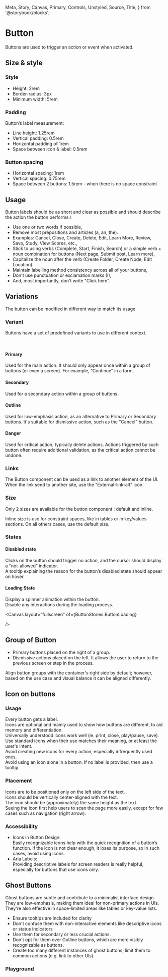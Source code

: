  Meta,
  Story,
  Canvas,
  Primary,
  Controls,
  Unstyled,
  Source,
  Title,
} from '@storybook/blocks';


<Meta of={ButtonStories} name="Guideline" />

# Button

Buttons are used to trigger an action or event when activated.

## Size & style

### Style

- Height: 2rem
- Border-radius: 3px
- Minimum width: 5rem

### Padding

Button’s label measurement:

- Line height: 1.25rem
- Vertical padding: 0.5rem
- Horizontal padding of 1rem
- Space between icon & label: 0.5rem

### Button spacing

- Horizontal spacing: 1rem
- Vertical spacing: 0.75rem
- Space between 2 buttons: 1.5rem - when there is no space constraint

## Usage

Button labels should be as short and clear as possible and should describe the action the button performs.\

- Use one or two words if possible,
- Remove most prepositions and articles (a, an, the).
- Examples: Cancel, Close, Create, Delete, Edit, Learn More, Review, Save, Study, View Scores, etc.,
- Stick to using verbs (Complete, Start, Finish, Search) or a simple verb + noun combination for buttons (Next page, Submit post, Learn more),
- Capitalize the noun after the verb (Create Folder, Create Node, Edit Location).
- Maintain labelling method consistency across all of your buttons,
- Don't use punctuation or exclamation marks (!),
- And, most importantly, don't write "Click here".

## Variations

The button can be modified in different way to match its usage.

### Variant

Buttons have a set of predefined variants to use in different context.

<Canvas layout="fullscreen" of={ButtonStories.DefaultButtons} />
<br />

#### Primary

Used for the main action. It should only appear once within a group of buttons (or even a screen).
For example, “Continue” in a form.

<Canvas of={ButtonStories.Primary} layout="fullscreen" />

#### Secondary

Used for a secondary action within a group of buttons.

<Canvas layout="fullscreen" of={ButtonStories.Secondary} />

#### Outline

Used for low-emphasis action, as an alternative to Primary or Secondary buttons.
It's suitable for dismissive action, such as the "Cancel" button.

<Canvas layout="fullscreen" of={ButtonStories.Outline} />

#### Danger

Used for critical action, typically delete actions.
Actions triggered by such button often require additional validation, as the critical action cannot be undone.

<Canvas layout="fullscreen" of={ButtonStories.Danger} />

### Links

The Button component can be used as a link to another element of the UI.
When the link send to another site, use the "External-link-alt" icon.

### Size

Only 2 sizes are available for the button component : default and inline.

Inline size is use for constraint spaces, like in tables or in key/values sections.
On all others cases, use the default size.

<Canvas layout="fullscreen" of={ButtonStories.ButtonSizes} />

### States

#### Disabled state

Clicks on the button should trigger no action, and the cursor should display a "not-allowed" indicator. \
A tooltip explaining the reason for the button’s disabled state should appear on hover.

<Canvas layout="fullscreen" of={ButtonStories.ButtonDisabled} />

#### Loading State

Display a spinner animation within the button. \
Disable any interactions during the loading process.

<Canvas
  layout="fullscreen"
  of={ButtonStories.ButtonLoading}

/>

## Group of Button

- Primary buttons placed on the right of a group.
- Dismissive actions placed on the left. It allows the user to return to the previous screen or step in the process.

Align button groups with the container's right side by default; however, based on the use case and visual balance it can be aligned differently.

<Canvas layout="fullscreen" of={ButtonStories.SimpleForm} sourceState="none" />

## Icon on buttons

### Usage

Every button gets a label.\
Icons are optional and mainly used to show how buttons are different, to aid memory and differentiation.\
Universally understood icons work well (ie. print, close, play/pause, save).\
Use standard icons when their use matches their meaning, or at least the user's intent.\
Avoid creating new icons for every action, especially infrequently used ones.\
Avoid using an icon alone in a button. If no label is provided, then use a tooltip.

### Placement

Icons are to be positioned only on the left side of the text.\
Icons should be vertically center-aligned with the text.\
The icon should be (approximately) the same height as the text.\
Seeing the icon first help users to scan the page more easily, except for few cases such as navigation (right arrow).

<Canvas
  layout="fullscreen"
  of={ButtonStories.ButtonsWithIcon}
  sourceState="none"
/>

<Canvas
  layout="fullscreen"
  of={ButtonStories.IconButtonWithTooltip}
  sourceState="none"
/>

### Accessibility

- Icons in Button Design: \
  Easily recognizable icons help with the quick recognition of a button’s function. If the icon is not clear enough, it loses its purpose, so in such cases, avoid using icons.
- Aria Labels: \
  Providing descriptive labels for screen readers is really helpful, especially for buttons that use icons only.

## Ghost Buttons

Ghost buttons are subtle and contribute to a minimalist interface design.  
They are low-emphasis, making them ideal for non-primary actions in UIs.  
They're also effective in space-limited areas like tables or key-value lists.

- Ensure tooltips are included for clarity
- Don't confuse them with non-interactive elements like descriptive icons or status indicators
- Use them for secondary or less crucial actions.
- Don't opt for them over Outline buttons, which are more visibly recognizable as buttons.
- Create too many different instances of ghost buttons; limit them to common actions (e.g. link to other UIs).

<Canvas
  layout="fullscreen"
  of={ButtonStories.GhostButtons}
  sourceState="none"
/>

### Playground

<Canvas of={ButtonStories.Playground} layout="fullscreen" />

<Controls of={ButtonStories.Playground} />
